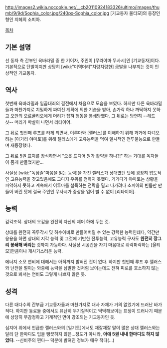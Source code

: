 http://images2.wikia.nocookie.net/__cb20110924183326/ultimo/images/thumb/9/9d/Sophia_color.jpg/240px-Sophia_color.jpg
[기교동자 울티모]의 등장인형인 지혜의 소피아.

[[목차]]

== 기본 설명 ==

선 동자 측 간부인 육바라밀 중 한 기이자, 주인이 [무라야마 무사시]인 [기교동자]이다. 기본적으로 단발이지만 상당히 [wiki:"미역머리"치렁치렁한] 금발을 나부끼는 것이 인상적인 기교동자.

== 역사 ==

첫번째 육바라밀과 일곱대죄의 결전에서 처음으로 모습을 보였다. 하지만 다른 육바라밀들과 마찬가지로 치밀하게 짜여진 계획에 의한 기습을 받아, 손가락 하나 까딱하지 못하고 오만의 오르굴리오에게 머리가 잡혀 행동을 봉쇄당했다. 그 뒤로는 당연히 --헤드 샷-- 머리가 박살이 나면서 리타이어.

그 뒤로 첫번째 루프를 타게 되면서, 이루마와 [젤러스]를 이해하기 위해 과거에 다녀오려는 [아가리 야마토]를 위해 젤러스에게 고유능력을 먹여 일시적인 전투불능으로 만들며 재등장했다.

그 뒤로 5권 표지를 장식하면서 "오옷 드디어 뭔가 활약을 하나?!" 하는 기대를 독자들이 품게 만들었지만...

사실상 [wiki:"독심술"마음을 읽는 능력]을 가진 젤러스가 상대였던 탓에 굉장히 압도적인 고유능력을 갖고있음에도 그다지 우위를 점하지 못했다. 거기다가 야마토는 상황을 파악하지 못하고 계속해서 이루마를 설득하는 전략을 밀고 나가려다 소피아의 빈틈만 만들어 버린 탓에 결국 주인인 무사시가 중상을 입어 별 수 없이 [리타이어].

== 능력 ==
감각조작. 상대의 오감을 완전히 자신의 제어 하에 두는 것. 

상대를 완전히 꼭두각시 및 허수아비로 만들어버릴 수 있는 강력한 능력인데다, 약간만 응용을 하면 상대의 지각 능력 및 그것에 기반한 전투능력, 고유능력 구사도 '''완전히 깡그리 봉쇄해 버리는''' 것까지 가능하다. 사실상 시공간을 자기 마음대로 쥐락펴락하는 [울티모]만큼이나 개사기스러운 능력.

에너지 소모 연비에 대해서는 아직까지 밝혀진 것이 없다. 하지만 첫번째 루프 후 젤러스와 난전을 벌이는 와중에 능력을 남발한 것처럼 보이는데도 전혀 피로를 호소하지 않는 것으로 봐서는 연비도 그렇게 나쁘지 않은 듯.

== 성격 ==
다른 대다수의 간부급 기교동자들과 마찬가지로 대사 자체가 거의 없었기에 드러난 바가 적다. 하지만 동료들 중에서도 유난히 무기질적이고 딱딱해보이는 표정이 드러나기 때문에 상당히 무감정하고 기계적인 면이 강조되는 기교동자인 듯.

심지어 위에서 언급한 젤러스와의 [일기토]에서도 재잘재잘 말이 많은 상대 젤러스와는 달리 단 한마디도 입을 뻥끗하지 않은...정도가 아니라, '''아얘 5권 내내 한마디도 하지 않았다'''. --신비주의 쩐다-- 덕분에 밝혀진 정보가 매우 적다(...)
